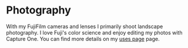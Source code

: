 # Photography

With my FujiFilm cameras and lenses I primarily shoot landscape photography. I love Fuji's color science and enjoy editing my photos with Capture One. You can find more details on my [uses page](/uses) page.
